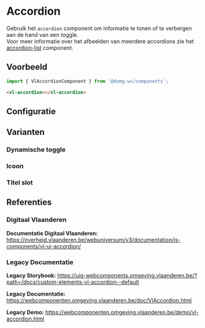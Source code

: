 
# Accordion

Gebruik het `accordion` component om informatie te tonen of te verbergen aan de hand van een toggle.  
Voor meer informatie over het afbeelden van meerdere accordions zie het [accordion-list](/story/components-accordion-list--accordion-list-default) component.

## Voorbeeld

```js
import { VlAccordionComponent } from '@domg-wc/components';
```

```html
<vl-accordion></vl-accordion>
```

<DocsStory id="components-accordion--accordion-default" />

## Configuratie

<ArgsTable story={PRIMARY_STORY} />

## Varianten

### Dynamische toggle

<DocsStory id="components-accordion--accordion-dynamic-toggle" />

### Icoon

<DocsStory id="components-accordion--accordion-icon" />

### Titel slot

<DocsStory id="components-accordion--accordion-title-slot" />

## Referenties

### Digitaal Vlaanderen

**Documentatie Digitaal Vlaanderen:** https://overheid.vlaanderen.be/webuniversum/v3/documentation/js-components/vl-ui-accordion/

### Legacy Documentatie

**Legacy Storybook:** https://uig-webcomponents.omgeving.vlaanderen.be/?path=/docs/custom-elements-vl-accordion--default

**Legacy Documentatie:** https://webcomponenten.omgeving.vlaanderen.be/doc/VlAccordion.html

**Legacy Demo:** https://webcomponenten.omgeving.vlaanderen.be/demo/vl-accordion.html
